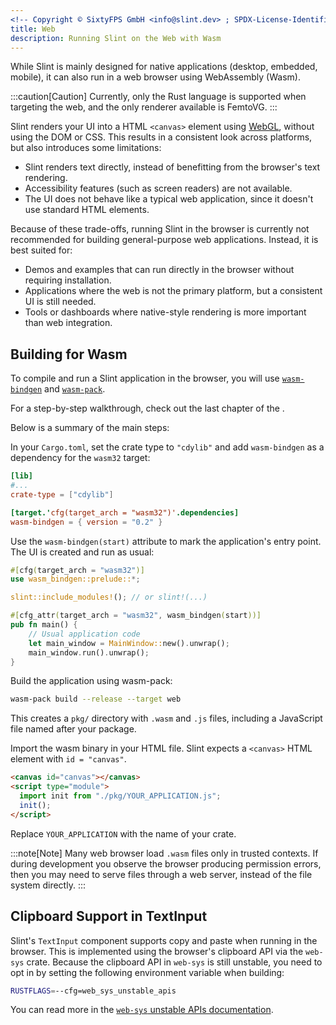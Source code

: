 ```yaml
---
<!-- Copyright © SixtyFPS GmbH <info@slint.dev> ; SPDX-License-Identifier: MIT -->
title: Web
description: Running Slint on the Web with Wasm
---
```


While Slint is mainly designed for native applications (desktop, embedded, mobile),
it can also run in a web browser using WebAssembly (Wasm).

:::caution[Caution]
Currently, only the Rust language is supported when targeting the web, and the only renderer available is FemtoVG.
:::

Slint renders your UI into a HTML `<canvas>` element using [WebGL](https://developer.mozilla.org/en-US/docs/Web/API/WebGL_API), without using the DOM or CSS.
This results in a consistent look across platforms, but also introduces some limitations:

* Slint renders text directly, instead of benefitting from the browser's text rendering.
* Accessibility features (such as screen readers) are not available.
* The UI does not behave like a typical web application, since it doesn't use standard HTML elements.

Because of these trade-offs, running Slint in the browser is currently not recommended for building general-purpose web applications.
Instead, it is best suited for:

* Demos and examples that can run directly in the browser without requiring installation.
* Applications where the web is not the primary platform, but a consistent UI is still needed.
* Tools or dashboards where native-style rendering is more important than web integration.


## Building for Wasm

To compile and run a Slint application in the browser, you will use
[`wasm-bindgen`](https://rustwasm.github.io/docs/wasm-bindgen/) and [`wasm-pack`](https://rustwasm.github.io/wasm-pack/).

For a step-by-step walkthrough, check out the last chapter of the <Link type="quickstart" />.

Below is a summary of the main steps:

In your `Cargo.toml`, set the crate type to `"cdylib"` and add `wasm-bindgen` as a dependency for the `wasm32` target:

```toml
[lib]
#...
crate-type = ["cdylib"]

[target.'cfg(target_arch = "wasm32")'.dependencies]
wasm-bindgen = { version = "0.2" }
```

Use the `wasm-bindgen(start)` attribute to mark the application's entry point.
The UI is created and run as usual:

```rust
#[cfg(target_arch = "wasm32")]
use wasm_bindgen::prelude::*;

slint::include_modules!(); // or slint!(...)

#[cfg_attr(target_arch = "wasm32", wasm_bindgen(start))]
pub fn main() {
    // Usual application code
    let main_window = MainWindow::new().unwrap();
    main_window.run().unwrap();
}
```

Build the application using wasm-pack:

```bash
wasm-pack build --release --target web
```

This creates a `pkg/` directory with `.wasm` and `.js` files, including a JavaScript file named after your package.

Import the wasm binary in your HTML file.
Slint expects a `<canvas>` HTML element with `id = "canvas"`.

```html
<canvas id="canvas"></canvas>
<script type="module">
  import init from "./pkg/YOUR_APPLICATION.js";
  init();
</script>
```

Replace `YOUR_APPLICATION` with the name of your crate.

:::note[Note]
Many web browser load `.wasm` files only in trusted contexts. If during development you observe the browser producing permission errors, then you may need to serve files through a web server, instead of the file system directly.
:::

## Clipboard Support in TextInput

Slint's `TextInput` component supports copy and paste when running in the browser.
This is implemented using the browser's clipboard API via the `web-sys` crate.
Because the clipboard API in `web-sys` is still unstable, you need to opt in by setting the following environment variable when building:

```bash
RUSTFLAGS=--cfg=web_sys_unstable_apis
```

You can read more in the [`web-sys` unstable APIs documentation](https://rustwasm.github.io/docs/wasm-bindgen/web-sys/unstable-apis.html).
